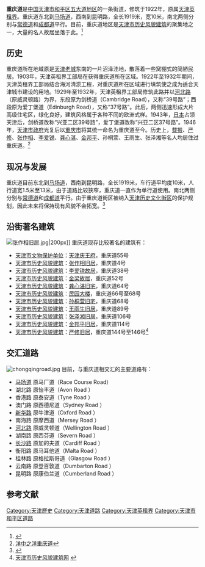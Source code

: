 {{Infobox China Road
|路牌类型=Tianjin
|中文道路名称=重庆道
|道路方向=WE
|道路名称拼音=CHONG QING DAO
|图片= File:庆王府.jpg
|图片说明=重庆道上的[[天津庆王府|天津庆王府]]
|道路属性=普通道路
|道路总长度=1.919
|所在地区=[[和平区_(天津市)|和平区]]
|起点=昆明路
|终点=[[马场道|马场道]]
|道路命名日期=1946年
|道路旧名=剑桥道（39号路）<br />爱丁堡道（37号路）<br />兴亚二区39号路<br />兴亚二区37号路
|道路动工日期=1922年
|收费=
}}

'''重庆道'''是[[中国|中国]][[天津市|天津市]][[和平区_(天津市)|和平区]][[五大道|五大道地区]]的一条街道，修筑于1922年，原属[[天津英租界|天津英租界]]。重庆道东北到[[马场道|马场道]]，西南到昆明路，全长1919米，宽10米，南北两侧分别与[[常德道|常德道]]和[[成都道|成都道]]平行。目前，重庆道地区是[[天津市历史风貌建筑|天津市历史风貌建筑]]的聚集地之一，大量的名人故居坐落于此。<ref>{{Cite web |url=http://news.163.com/07/0110/10/34FG9MJM000120GU.html |title=重庆道上的里弄住宅 |access-date=2011-05-16 |archive-url=https://web.archive.org/web/20160305024237/http://news.163.com/07/0110/10/34FG9MJM000120GU.html |archive-date=2016-03-05 |dead-url=yes }}</ref>

== 历史 ==
重庆道所在地域原是[[天津老城|天津老城]]东南的一片沼泽洼地，散落着一些窝棚式的简陋民居。1903年，天津英租界工部局在获得重庆道所在区域。1922年至1932年期间，天津英租界工部局结合海河清淤工程，对重庆道所在区域进行填筑使之成为适合天津城市建设的用地。1929年至1932年，天津英租界工部局修筑此路并以[[河北路_(天津)|河北路]]（原威灵顿路）为界，东段原为剑桥道（Cambridge Road），又称“39号路”；西段原为爱丁堡道（Edinburgh Road），又称“37号路”。此后，两侧迅速形成大片高级住宅区，绿化良好，建筑风格属于各种不同的欧洲式样。1943年，[[日本|日本]]占领天津后，剑桥道改称“兴亚二区39号路”，爱丁堡道改称“兴亚二区37号路”。1946年，[[天津市政府_(中华民国)|天津市政府]]光复后以[[重庆市|重庆市]]将其统一命名为重庆道至今。历史上，[[载振|载振]]、[[严修|严修]]、[[张作相|张作相]]、[[李爱锐|李爱锐]]、[[龚心湛|龚心湛]]、[[金邦平|金邦平]]、孙桐萱、王雨生、张泽湘等名人均居住过重庆道。<ref>[http://www.tianjinwe.com/rollnews/dzb/cskb/201005/t20100510_817259.html 洋中之洋重庆道]</ref>

== 现况与发展 ==
重庆道目前东北到[[马场道|马场道]]，西南到昆明路，全长1919米，车行道平均度10米，人行道宽1.5米至13米，由于道路比较狭窄，重庆道一直作为单行道使用。南北两侧分别与[[常德道|常德道]]和[[成都道|成都道]]平行。由于重庆道街区被纳入[[天津历史文化街区列表|天津历史文化街区]]的保护规划，因此未来将保持现有风貌不会拓宽。<ref>{{Cite web |url=http://www.tjhp.gov.cn/servlet/ContentServer?cid=1105523261039&pagename=tjhp%2FPage%2Fsub-t46&lv=2&lv2=1100820937330&lv1=1087380370033&c=Page |title=和平区志 |access-date=2009-08-12 |archive-url=https://web.archive.org/web/20131113210547/http://www.tjhp.gov.cn/servlet/ContentServer?cid=1105523261039&pagename=tjhp%2FPage%2Fsub-t46&lv=2&lv2=1100820937330&lv1=1087380370033&c=Page |archive-date=2013-11-13 |dead-url=yes }}</ref>

== 沿街著名建筑 ==
[[File:张作相旧居.jpg|thumb]]|200px]]
重庆道现存比较著名的建筑有：
*[[天津市文物保护单位|天津市文物保护单位]]：[[天津庆王府|天津庆王府]]，重庆道55号
*[[天津市历史风貌建筑|天津市历史风貌建筑]]：[[张作相旧居|张作相旧居]]，重庆道4号
*[[天津市历史风貌建筑|天津市历史风貌建筑]]：[[李爱锐故居|李爱锐故居]]，重庆道38号
*[[天津市历史风貌建筑|天津市历史风貌建筑]]：[[金梁故居|金梁故居]]，重庆道52号
*[[天津市历史风貌建筑|天津市历史风貌建筑]]：[[龚心湛旧宅|龚心湛旧宅]]，重庆道64号
*[[天津市历史风貌建筑|天津市历史风貌建筑]]：[[民园大楼|民园大楼]]，重庆道66号至68号
*[[天津市历史风貌建筑|天津市历史风貌建筑]]：[[孙桐萱旧宅|孙桐萱旧宅]]，重庆道68号
*[[天津市历史风貌建筑|天津市历史风貌建筑]]：[[王雨生旧居|王雨生旧居]]，重庆道89号
*[[天津市历史风貌建筑|天津市历史风貌建筑]]：[[张泽湘旧居|张泽湘旧居]]，重庆道106号
*[[天津市历史风貌建筑|天津市历史风貌建筑]]：[[金邦平旧居|金邦平旧居]]，重庆道114号
*[[天津市历史风貌建筑|天津市历史风貌建筑]]：[[严修旧居|严修旧居]]，重庆道144号至146号<ref>[http://www.fmjz.cn/Pages/default.aspx 天津市历史风貌建筑网] {{webarchive|url=https://web.archive.org/web/20101211101817/http://www.fmjz.cn/Pages/default.aspx |date=2010-12-11 }}</ref>

== 交汇道路 ==
[[File:chongqingroad.jpg|thumb]]
目前，与重庆道相交汇的主要道路有：
*[[马场道|马场道]] 原马厂道（Race Course Road）
*湖北路 原怡丰道（Avon Road ）
*香港路 原泰安道（Tyne Road ） 
*澳门路 原西德尼道（Sydney Road ）
*[[新华路_(天津)|新华路]] 原牛津道（Oxford Road ）
*南海路 原摩西道（Mersey Road ）
*[[河北路_(天津)|河北路]] 原威灵顿道（Wellington Road ）
*湖南路 原西芬道（Severn Road ）
*[[长沙路_(天津)|长沙路]] 原加的夫道（Cardiff Road ）
*衡阳路 原马耳他道（Malta Road ）
*桂林路 原格拉斯哥道（Glasgow Road ）
*云南路 原登百敦道（Dumbarton Road ）
*昆明路 原康伯兰道（Cumberland Road ）

== 参考文献 ==
{{reflist}}

{{天津五大道}}
{{天津近代历史文化专题}}

[[Category:天津歷史|Category:天津歷史]]
[[Category:天津道路|Category:天津道路]]
[[Category:天津英租界|Category:天津英租界]]
[[Category:天津市和平区道路|Category:天津市和平区道路]]